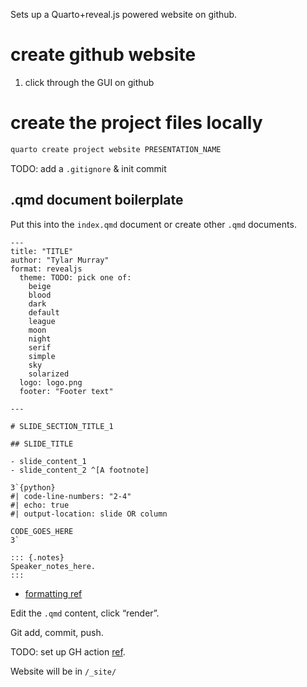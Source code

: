 Sets up a Quarto+reveal.js powered website on github.

# create github website
1. click through the GUI on github

# create the project files locally
```bash
quarto create project website PRESENTATION_NAME
```

TODO: add a `.gitignore` & init commit

## .qmd document boilerplate
Put this into the `index.qmd` document or create other `.qmd` documents.

```qmd
---
title: "TITLE"
author: "Tylar Murray"
format: revealjs
  theme: TODO: pick one of:
    beige
    blood
    dark
    default
    league
    moon
    night
    serif
    simple
    sky
    solarized
  logo: logo.png
  footer: "Footer text"

---

# SLIDE_SECTION_TITLE_1

## SLIDE_TITLE

- slide_content_1
- slide_content_2 ^[A footnote]

3`{python}
#| code-line-numbers: "2-4"
#| echo: true
#| output-location: slide OR column

CODE_GOES_HERE
3`

::: {.notes}
Speaker_notes_here.
:::
```

* [formatting ref](https://quarto.org/docs/presentations/revealjs/)

Edit the `.qmd` content, click "render".

Git add, commit, push.

TODO: set up GH action [ref](https://quarto.org/docs/publishing/github-pages.html).

Website will be in `/_site/`
